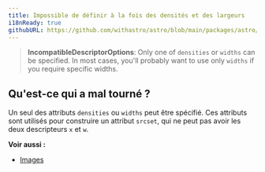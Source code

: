 ```yaml
---
title: Impossible de définir à la fois des densités et des largeurs
i18nReady: true
githubURL: https://github.com/withastro/astro/blob/main/packages/astro/src/core/errors/errors-data.ts
---
```


> **IncompatibleDescriptorOptions**: Only one of `densities` or `widths` can be specified. In most cases, you'll probably want to use only `widths` if you require specific widths.

## Qu'est-ce qui a mal tourné ?
Un seul des attributs `densities` ou `widths` peut être spécifié. Ces attributs sont utilisés pour construire un attribut `srcset`, qui ne peut pas avoir les deux descripteurs `x` et `w`.

**Voir aussi :**
-  [Images](/fr/guides/images/)
